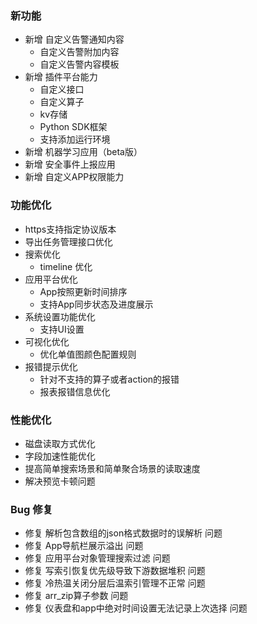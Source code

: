 ### **新功能**

- 新增 自定义告警通知内容
	- 自定义告警附加内容
	- 自定义告警内容模板
- 新增 插件平台能力
	- 自定义接口
	- 自定义算子
	- kv存储
	- Python SDK框架
	- 支持添加运行环境
- 新增 机器学习应用（beta版）
- 新增 安全事件上报应用
- 新增 自定义APP权限能力

### **功能优化**

- https支持指定协议版本
- 导出任务管理接口优化
- 搜索优化
	- timeline 优化
- 应用平台优化
  - App按照更新时间排序
  - 支持App同步状态及进度展示
- 系统设置功能优化
  - 支持UI设置
- 可视化优化
	- 优化单值图颜色配置规则
- 报错提示优化
	- 针对不支持的算子或者action的报错
	- 报表报错信息优化

### **性能优化**

- 磁盘读取方式优化
- 字段加速性能优化
- 提高简单搜索场景和简单聚合场景的读取速度
- 解决预览卡顿问题
 
### **Bug 修复**

- 修复 解析包含数组的json格式数据时的误解析 问题
- 修复 App导航栏展示溢出 问题
- 修复 应用平台对象管理搜索过滤 问题
- 修复 写索引恢复优先级导致下游数据堆积 问题
- 修复 冷热温关闭分层后温索引管理不正常 问题
- 修复 arr_zip算子参数 问题
- 修复 仪表盘和app中绝对时间设置无法记录上次选择 问题